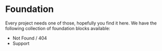 
<Meta title="Blocks/Foundation/Introduction" />

# Foundation
Every project needs one of those, hopefully you find it here. We have the following
collection of foundation blocks available:

- Not Found / 404
- Support
